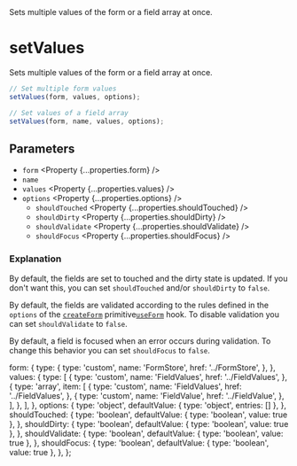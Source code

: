 
<Title>setValues</Title>
<Description>
  Sets multiple values of the form or a field array at once.
</Description>

# setValues

Sets multiple values of the form or a field array at once.

```ts
// Set multiple form values
setValues(form, values, options);

// Set values of a field array
setValues(form, name, values, options);
```

## Parameters

- `form` <Property {...properties.form} />
- `name` <Property type="string" />
- `values` <Property {...properties.values} />
- `options` <Property {...properties.options} />
  - `shouldTouched` <Property {...properties.shouldTouched} />
  - `shouldDirty` <Property {...properties.shouldDirty} />
  - `shouldValidate` <Property {...properties.shouldValidate} />
  - `shouldFocus` <Property {...properties.shouldFocus} />

### Explanation

By default, the fields are set to touched and the dirty state is updated. If you don't want this, you can set `shouldTouched` and/or `shouldDirty` to `false`.

By default, the fields are validated according to the rules defined in the `options` of the <Solid><A href="../createForm">`createForm`</A> primitive</Solid><Qwik><A href="../useForm">`useForm`</A> hook</Qwik>. To disable validation you can set `shouldValidate` to `false`.

By default, a field is focused when an error occurs during validation. To change this behavior you can set `shouldFocus` to `false`.

  form: {
    type: {
      type: 'custom',
      name: 'FormStore',
      href: '../FormStore',
    },
  },
  values: {
    type: [
      {
        type: 'custom',
        name: 'FieldValues',
        href: '../FieldValues',
      },
      {
        type: 'array',
        item: [
          {
            type: 'custom',
            name: 'FieldValues',
            href: '../FieldValues',
          },
          {
            type: 'custom',
            name: 'FieldValue',
            href: '../FieldValue',
          },
        ],
      },
    ],
  },
  options: {
    type: 'object',
    defaultValue: { type: 'object', entries: [] },
  },
  shouldTouched: {
    type: 'boolean',
    defaultValue: { type: 'boolean', value: true },
  },
  shouldDirty: {
    type: 'boolean',
    defaultValue: { type: 'boolean', value: true },
  },
  shouldValidate: {
    type: 'boolean',
    defaultValue: { type: 'boolean', value: true },
  },
  shouldFocus: {
    type: 'boolean',
    defaultValue: { type: 'boolean', value: true },
  },
};
